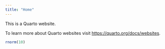 ```yaml
---
title: "Home"
---
```


This is a Quarto website.

To learn more about Quarto websites visit <https://quarto.org/docs/websites>.

```r
rnorm(10)
```
